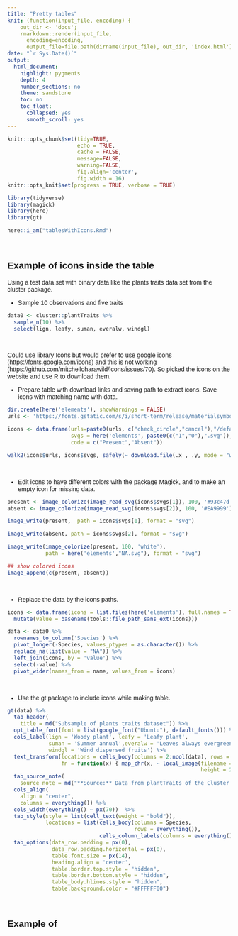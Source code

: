 ```yaml
---
title: "Pretty tables"
knit: (function(input_file, encoding) {
    out_dir <- 'docs';
    rmarkdown::render(input_file,
      encoding=encoding,
      output_file=file.path(dirname(input_file), out_dir, 'index.html'))})
date: "`r Sys.Date()`"
output:
  html_document:
    highlight: pygments
    depth: 4
    number_sections: no
    theme: sandstone
    toc: no
    toc_float:
      collapsed: yes
      smooth_scroll: yes
---
```


```r
knitr::opts_chunk$set(tidy=TRUE,
                      echo = TRUE, 
                      cache = FALSE,
                      message=FALSE,
                      warning=FALSE,
                      fig.align='center',
                      fig.width = 16)
knitr::opts_knit$set(progress = TRUE, verbose = TRUE)

library(tidyverse)
library(magick)
library(here)
library(gt)

here::i_am("tablesWithIcons.Rmd")
```

<style type="text/css">
body{
font: 14px "Ubuntu", sans-serif;
}
</style>

<br />

## Example of icons inside the table

Using a test data set with binary data like the plants traits data set from the cluster package.

* Sample 10 observations and five traits

```r
data0 <- cluster::plantTraits %>% 
  sample_n(10) %>% 
  select(lign, leafy, suman, everalw, windgl) 
```

<br />

Could use library Icons but would prefer to use google icons (https://fonts.google.com/icons) and this is not working (https://github.com/mitchelloharawild/icons/issues/70). So picked the icons on the website and use R to download them.

* Prepare table with download links and saving path to extract icons. Save icons with matching name with data.

```r
dir.create(here('elements'), showWarnings = FALSE)
urls <- 'https://fonts.gstatic.com/s/i/short-term/release/materialsymbolsoutlined/'

icons <- data.frame(urls=paste0(urls, c("check_circle","cancel"),"/default/48px.svg"),
                    svgs = here('elements', paste0(c("1","0"),".svg")),
                    code = c("Present","Absent"))

walk2(icons$urls, icons$svgs, safely(~ download.file(.x , .y, mode = "wb")))
```
<br />

* Edit icons to have different colors with the package Magick, and to make an empty icon for missing data.

```r
present <- image_colorize(image_read_svg(icons$svgs[1]), 100, '#93c47d')
absent <- image_colorize(image_read_svg(icons$svgs[2]), 100, '#EA9999')

image_write(present,  path = icons$svgs[1], format = "svg")

image_write(absent, path = icons$svgs[2], format = "svg")

image_write(image_colorize(present, 100, 'white'), 
            path = here('elements',"NA.svg"), format = "svg")

## show colored icons
image_append(c(present, absent))
```

<br />

* Replace the data by the icons paths.

```r
icons <- data.frame(icons = list.files(here('elements'), full.names = TRUE, pattern = '.svg')) %>%
  mutate(value = basename(tools::file_path_sans_ext(icons)))

data <- data0 %>% 
  rownames_to_column('Species') %>% 
  pivot_longer(-Species, values_ptypes = as.character()) %>% 
  replace_na(list(value = "NA")) %>% 
  left_join(icons, by = 'value') %>% 
  select(-value) %>% 
  pivot_wider(names_from = name, values_from = icons)
```

<br />

* Use the gt package to include icons while making table.

```r
gt(data) %>% 
  tab_header(
    title = md("Subsample of plants traits dataset")) %>% 
  opt_table_font(font = list(google_font("Ubuntu"), default_fonts())) %>% 
  cols_label(lign = 'Woody plant', leafy = 'Leafy plant', 
             suman = 'Summer annual',everalw = 'Leaves always evergreen',
             windgl = 'Wind dispersed fruits') %>%  
  text_transform(locations = cells_body(columns = 2:ncol(data), rows = everything()),
                 fn = function(x) { map_chr(x, ~ local_image(filename = .x,
                                                             height = 24))}) %>%
  tab_source_note(
    source_note = md("**Source:** Data from plantTraits of the Cluster package.")) %>% 
  cols_align(
    align = "center",
    columns = everything()) %>%
  cols_width(everything() ~ px(70))  %>%
  tab_style(style = list(cell_text(weight = "bold")),
            locations = list(cells_body(columns = Species, 
                                        rows = everything()),
                             cells_column_labels(columns = everything()))) %>% 
  tab_options(data_row.padding = px(0),
              data_row.padding.horizontal = px(0),
              table.font.size = px(14),
              heading.align = 'center',
              table.border.top.style = "hidden",
              table.border.bottom.style = "hidden",
              table_body.hlines.style = "hidden",
              table.background.color = "#FFFFFF00") 

```

<br />

## Example of 
